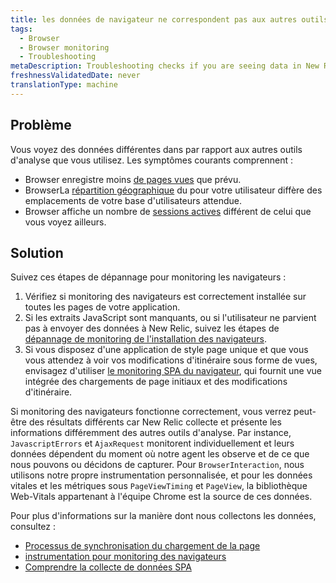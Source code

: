 ```yaml
---
title: les données de navigateur ne correspondent pas aux autres outils d'analyse
tags:
  - Browser
  - Browser monitoring
  - Troubleshooting
metaDescription: Troubleshooting checks if you are seeing data in New Relic that doesn't match other analytics tools.
freshnessValidatedDate: never
translationType: machine
---
```


## Problème

Vous voyez des données différentes dans <InlinePopover type="browser" />par rapport aux autres outils d&apos;analyse que vous utilisez. Les symptômes courants comprennent :

* Browser enregistre moins [de pages vues](/docs/browser/new-relic-browser/additional-standard-features/page-views-insights-your-sites-popularity) que prévu.
* BrowserLa [répartition géographique](/docs/browser/new-relic-browser/additional-standard-features/geography-webpage-performance-location) du pour votre utilisateur diffère des emplacements de votre base d&apos;utilisateurs attendue.
* Browser affiche un nombre de [sessions actives](/docs/browser/new-relic-browser/page-load-timing-resources/session-tracking) différent de celui que vous voyez ailleurs.

## Solution

Suivez ces étapes de dépannage pour monitoring les navigateurs :

1. Vérifiez si monitoring des navigateurs est correctement installée sur toutes les pages de votre application.
2. Si les extraits JavaScript sont manquants, ou si l&apos;utilisateur ne parvient pas à envoyer des données à New Relic, suivez les étapes de [dépannage de monitoring de l&apos;installation des navigateurs](/docs/browser/new-relic-browser/installation-configuration/troubleshooting-browser-monitoring-installation).
3. Si vous disposez d&apos;une application de style page unique et que vous vous attendez à voir vos modifications d&apos;itinéraire sous forme de vues, envisagez d&apos;utiliser [le monitoring SPA du navigateur](/docs/browser/single-page-app-monitoring/get-started/welcome-single-page-app-monitoring), qui fournit une vue intégrée des chargements de page initiaux et des modifications d&apos;itinéraire.

Si monitoring des navigateurs fonctionne correctement, vous verrez peut-être des résultats différents car New Relic collecte et présente les informations différemment des autres outils d&apos;analyse. Par instance, `JavascriptErrors` et `AjaxRequest` monitorent individuellement et leurs données dépendent du moment où notre agent les observe et de ce que nous pouvons ou décidons de capturer. Pour `BrowserInteraction`, nous utilisons notre propre instrumentation personnalisée, et pour les données vitales et les métriques sous `PageViewTiming` et `PageView`, la bibliothèque Web-Vitals appartenant à l&apos;équipe Chrome est la source de ces données.

Pour plus d&apos;informations sur la manière dont nous collectons les données, consultez :

* [Processus de synchronisation du chargement de la page](/docs/browser/new-relic-browser/page-load-timing-resources/page-load-timing-process)
* [instrumentation pour monitoring des navigateurs](/docs/browser/new-relic-browser/page-load-timing-resources/instrumentation-browser-monitoring)
* [Comprendre la collecte de données SPA](/docs/browser/single-page-app-monitoring/use-spa-data/understand-spa-data-collection)